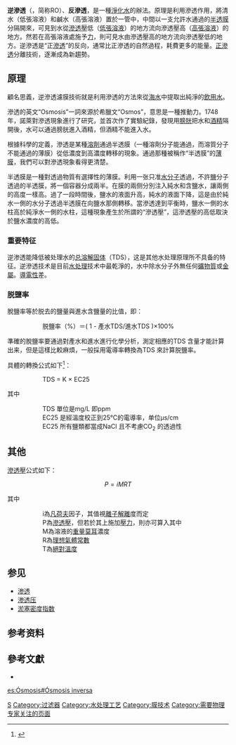 {{多個問題|{{Refimprove|time=2020-01-01T00:27:44+00:00}}
{{expert|time=2010-05-26T00:10:31+00:00|subject=物理}}}}
{{Redirect2|反渗透|法律草案|反滲透法草案}}
'''逆滲透'''（{{lang-en|Reverse osmosis}}，简称RO）、'''反滲透'''，是一種[[水淨化|淨化水]]的辦法。原理是利用滲透作用，將清水（低張溶液）和鹹水（高張溶液）置於一管中，中間以一支允許水通過的[[半透膜|半透膜]]分隔開來，可見到水從[[滲透壓|滲透壓]]低（[[低張溶液|低張溶液]]）的地方流向滲透壓高（[[高張溶液|高張溶液]]）的地方。然若在高張溶液處施予[[力|力]]，則可見水由滲透壓高的地方流向滲透壓低的地方。逆滲透是“正[[滲透|滲透]]”的反向，通常比正滲透的自然過程，耗費更多的能量。[[正滲透|正滲透]]分離技術，逐漸成為新趨勢。

== 原理 ==
顧名思義，逆滲透濾膜技術就是利用滲透的方法來從[[海水|海水]]中提取出純淨的[[飲用水|飲用水]]。

滲透的英文“Osmosis”一詞來源於希臘文“Osmos”，意思是一種推動力。1748年，諾萊對滲透現象進行了研究，並首次作了實驗紀錄，發現用[[膀胱|膀胱]]把水和[[酒精|酒精]]隔開後，水可以通過膀胱進入酒精，但酒精不能進入水。

根據科學的定義，滲透是某種[[溶劑|溶劑]]通過半透膜（一種溶劑分子能通過，而溶質分子不能通過的薄膜）從低濃度到高濃度轉移的現象。通過那種被稱作“半透膜”的[[薄膜|薄膜]]，我們可以對滲透現象看得更清楚。

半透膜是一種對透過物質有選擇性的薄膜。利用一张只准[[水分子|水分子]]透過，不許[[盐_(化学)|鹽]]分子透過的半透膜，將一個容器分成兩半。在膜的兩侧分別注入純水和含鹽水，讓兩側的高度一樣高。過了一段時間後，鹽水的液面升高，純水的液面下降，這是由於純水一側的水分子透過半透膜在向鹽水那側轉移。當滲透達到平衡時，鹽水一側的水柱高於純淨水一側的水柱，這種現象產生於所謂的“滲透壓”，這滲透壓的高低取決於鹽水濃度的高低。

=== 重要特征 ===
逆渗透能降低被处理水的[[总溶解固体|总溶解固体]]（TDS），这是其他水处理原理所不具备的特征。逆滲透技术是目前[[水处理|水处理]]技术中最乾淨的，水中除水分子外無任何[[礦物質|礦物質]]或[[金屬|金屬]]。[[導電性|導電性]]差。

===脱鹽率===
脫鹽率等於脱去的鹽量與進水含鹽量的比值，即： 
::脱鹽率（%）＝( 1 - 產水TDS/進水TDS )×100% 

準確的脫鹽率要通過對產水和進水進行化學分析，測定相應的TDS 含量才能計算出来，但是這樣比較麻煩，一般採用電導率轉換為TDS 來計算脱鹽率。

具體的轉換公式如下<ref>{{Cite web |url=http://blog.tech110.net/?uid-175-action-viewspace-itemid-4053 |title=脱盐率的计算|website=国科社区-国家科技成果网|author= 何家辉的科技博客 |access-date=2010-12-31 |archive-url=https://web.archive.org/web/20140223021230/http://blog.tech110.net/?uid-175-action-viewspace-itemid-4053 |archive-date=2014-02-23 |dead-url=yes }}</ref>{{不可靠来源}}： 
::TDS = K × EC25
其中
::TDS 單位是mg/L 即ppm 
::EC25 是經溫度校正到25℃的電導率，单位μs/cm 
::EC25 所有鹽類都當成NaCl 且不考慮CO<sub>2</sub> 的透過性

== 其他 ==
[[滲透壓|滲透壓]]公式如下：
::<math>P = iMRT</math>

其中
::i為[[凡荷夫|凡荷夫]]因子，其值視[[離子|離子]][[解離|解離]]度而定
::P為[[滲透壓|滲透壓]]，但若於其上施加[[壓力|壓力]]，則亦可算入其中
::M為溶液的[[重量|重量]][[莫耳|莫耳]]濃度
::R為[[理想氣體|理想氣體]][[常數|常數]]
::T為[[絕對溫度|絕對溫度]]

==参见==
*[[渗透|渗透]]
*[[渗透压|渗透压]]
*[[淤塞密度指数|淤塞密度指数]]

==参考资料==
{{reflist}}

==參考文獻==
{{refbegin}}
*{{cite book |last1=Metcalf |first1= |last2=Eddy |title =Wastewater Engineering |publisher =McGraw-Hill Book Company |volume = |edition = |date =1972 |location =New York }}
{{refend}}

{{分离过程}}
{{Wastewater}}

[[Category:水处理|S]]
[[Category:过滤器|Category:过滤器]]
[[Category:水处理工艺|Category:水处理工艺]]
[[Category:膜技术|Category:膜技术]]

[[es:Ósmosis#Ósmosis_inversa|es:Ósmosis#Ósmosis inversa]]
[[Category:需要物理专家关注的页面|Category:需要物理专家关注的页面]]